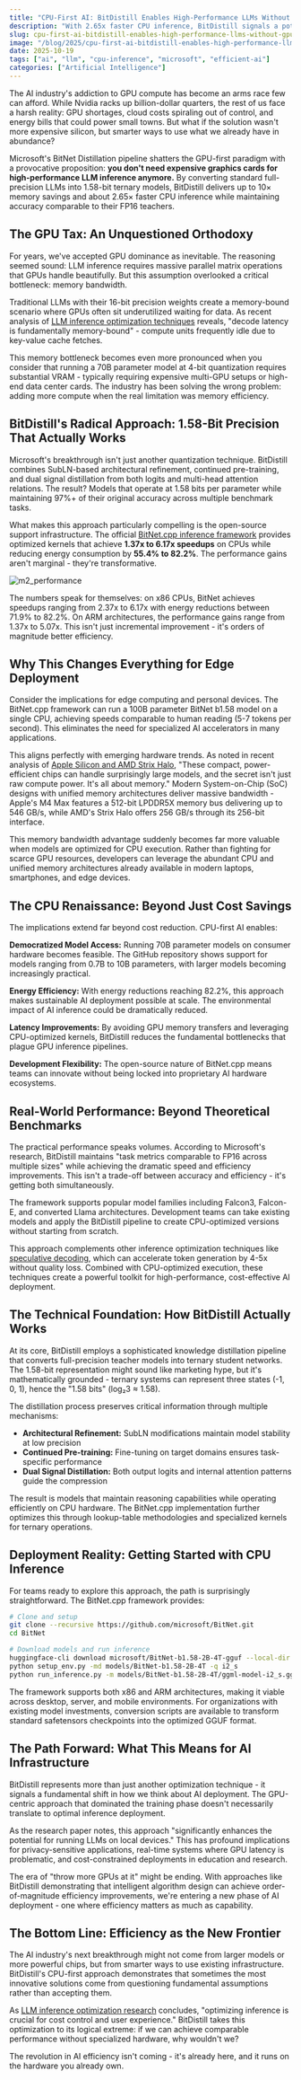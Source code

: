 ```yaml
---
title: "CPU-First AI: BitDistill Enables High-Performance LLMs Without GPUs"
description: "With 2.65x faster CPU inference, BitDistill signals a potential shift toward CPU-efficient AI deployment, reducing reliance on expensive GPU infrastructure."
slug: cpu-first-ai-bitdistill-enables-high-performance-llms-without-gpus
image: "/blog/2025/cpu-first-ai-bitdistill-enables-high-performance-llms-without-gpus.jpg"
date: 2025-10-19
tags: ["ai", "llm", "cpu-inference", "microsoft", "efficient-ai"]
categories: ["Artificial Intelligence"]
---
```


The AI industry's addiction to GPU compute has become an arms race few can afford. While Nvidia racks up billion-dollar quarters, the rest of us face a harsh reality: GPU shortages, cloud costs spiraling out of control, and energy bills that could power small towns. But what if the solution wasn't more expensive silicon, but smarter ways to use what we already have in abundance?

Microsoft's BitNet Distillation pipeline shatters the GPU-first paradigm with a provocative proposition: **you don't need expensive graphics cards for high-performance LLM inference anymore.** By converting standard full-precision LLMs into 1.58-bit ternary models, BitDistill delivers up to 10× memory savings and about 2.65× faster CPU inference while maintaining accuracy comparable to their FP16 teachers.

## The GPU Tax: An Unquestioned Orthodoxy

For years, we've accepted GPU dominance as inevitable. The reasoning seemed sound: LLM inference requires massive parallel matrix operations that GPUs handle beautifully. But this assumption overlooked a critical bottleneck: memory bandwidth. 

Traditional LLMs with their 16-bit precision weights create a memory-bound scenario where GPUs often sit underutilized waiting for data. As recent analysis of [LLM inference optimization techniques](https://www.clarifai.com/blog/llm-inference-optimization/) reveals, "decode latency is fundamentally memory-bound" - compute units frequently idle due to key-value cache fetches.

This memory bottleneck becomes even more pronounced when you consider that running a 70B parameter model at 4-bit quantization requires substantial VRAM - typically requiring expensive multi-GPU setups or high-end data center cards. The industry has been solving the wrong problem: adding more compute when the real limitation was memory efficiency.

## BitDistill's Radical Approach: 1.58-Bit Precision That Actually Works

Microsoft's breakthrough isn't just another quantization technique. BitDistill combines SubLN-based architectural refinement, continued pre-training, and dual signal distillation from both logits and multi-head attention relations. The result? Models that operate at 1.58 bits per parameter while maintaining 97%+ of their original accuracy across multiple benchmark tasks.

What makes this approach particularly compelling is the open-source support infrastructure. The official [BitNet.cpp inference framework](https://github.com/microsoft/BitNet) provides optimized kernels that achieve **1.37x to 6.17x speedups** on CPUs while reducing energy consumption by **55.4% to 82.2%**. The performance gains aren't marginal - they're transformative.

![m2_performance](/blog/2025/cpu-first-ai-bitdistill-enables-high-performance-llms-without-gpus_m2-performance.jpg)

The numbers speak for themselves: on x86 CPUs, BitNet achieves speedups ranging from 2.37x to 6.17x with energy reductions between 71.9% to 82.2%. On ARM architectures, the performance gains range from 1.37x to 5.07x. This isn't just incremental improvement - it's orders of magnitude better efficiency.

## Why This Changes Everything for Edge Deployment

Consider the implications for edge computing and personal devices. The BitNet.cpp framework can run a 100B parameter BitNet b1.58 model on a single CPU, achieving speeds comparable to human reading (5-7 tokens per second). This eliminates the need for specialized AI accelerators in many applications.

This aligns perfectly with emerging hardware trends. As noted in recent analysis of [Apple Silicon and AMD Strix Halo](https://www.hardware-corner.net/apple-silicon-strix-halo-llm/), "These compact, power-efficient chips can handle surprisingly large models, and the secret isn't just raw compute power. It's all about memory." Modern System-on-Chip (SoC) designs with unified memory architectures deliver massive bandwidth - Apple's M4 Max features a 512-bit LPDDR5X memory bus delivering up to 546 GB/s, while AMD's Strix Halo offers 256 GB/s through its 256-bit interface.

This memory bandwidth advantage suddenly becomes far more valuable when models are optimized for CPU execution. Rather than fighting for scarce GPU resources, developers can leverage the abundant CPU and unified memory architectures already available in modern laptops, smartphones, and edge devices.

## The CPU Renaissance: Beyond Just Cost Savings

The implications extend far beyond cost reduction. CPU-first AI enables:

**Democratized Model Access:** Running 70B parameter models on consumer hardware becomes feasible. The GitHub repository shows support for models ranging from 0.7B to 10B parameters, with larger models becoming increasingly practical.

**Energy Efficiency:** With energy reductions reaching 82.2%, this approach makes sustainable AI deployment possible at scale. The environmental impact of AI inference could be dramatically reduced.

**Latency Improvements:** By avoiding GPU memory transfers and leveraging CPU-optimized kernels, BitDistill reduces the fundamental bottlenecks that plague GPU inference pipelines.

**Development Flexibility:** The open-source nature of BitNet.cpp means teams can innovate without being locked into proprietary AI hardware ecosystems.

## Real-World Performance: Beyond Theoretical Benchmarks

The practical performance speaks volumes. According to Microsoft's research, BitDistill maintains "task metrics comparable to FP16 across multiple sizes" while achieving the dramatic speed and efficiency improvements. This isn't a trade-off between accuracy and efficiency - it's getting both simultaneously.

The framework supports popular model families including Falcon3, Falcon-E, and converted Llama architectures. Development teams can take existing models and apply the BitDistill pipeline to create CPU-optimized versions without starting from scratch.


This approach complements other inference optimization techniques like [speculative decoding](https://www.hardware-corner.net/speculative-decoding/), which can accelerate token generation by 4-5x without quality loss. Combined with CPU-optimized execution, these techniques create a powerful toolkit for high-performance, cost-effective AI deployment.

## The Technical Foundation: How BitDistill Actually Works

At its core, BitDistill employs a sophisticated knowledge distillation pipeline that converts full-precision teacher models into ternary student networks. The 1.58-bit representation might sound like marketing hype, but it's mathematically grounded - ternary systems can represent three states (-1, 0, 1), hence the "1.58 bits" (log₂3 ≈ 1.58).

The distillation process preserves critical information through multiple mechanisms:

- **Architectural Refinement:** SubLN modifications maintain model stability at low precision
- **Continued Pre-training:** Fine-tuning on target domains ensures task-specific performance
- **Dual Signal Distillation:** Both output logits and internal attention patterns guide the compression

The result is models that maintain reasoning capabilities while operating efficiently on CPU hardware. The BitNet.cpp implementation further optimizes this through lookup-table methodologies and specialized kernels for ternary operations.

## Deployment Reality: Getting Started with CPU Inference

For teams ready to explore this approach, the path is surprisingly straightforward. The BitNet.cpp framework provides:

```bash
# Clone and setup
git clone --recursive https://github.com/microsoft/BitNet.git
cd BitNet

# Download models and run inference
huggingface-cli download microsoft/BitNet-b1.58-2B-4T-gguf --local-dir models/BitNet-b1.58-2B-4T
python setup_env.py -md models/BitNet-b1.58-2B-4T -q i2_s
python run_inference.py -m models/BitNet-b1.58-2B-4T/ggml-model-i2_s.gguf -p "Your prompt here"
```

The framework supports both x86 and ARM architectures, making it viable across desktop, server, and mobile environments. For organizations with existing model investments, conversion scripts are available to transform standard safetensors checkpoints into the optimized GGUF format.

## The Path Forward: What This Means for AI Infrastructure

BitDistill represents more than just another optimization technique - it signals a fundamental shift in how we think about AI deployment. The GPU-centric approach that dominated the training phase doesn't necessarily translate to optimal inference deployment.

As the research paper notes, this approach "significantly enhances the potential for running LLMs on local devices." This has profound implications for privacy-sensitive applications, real-time systems where GPU latency is problematic, and cost-constrained deployments in education and research.

The era of "throw more GPUs at it" might be ending. With approaches like BitDistill demonstrating that intelligent algorithm design can achieve order-of-magnitude efficiency improvements, we're entering a new phase of AI deployment - one where efficiency matters as much as capability.

## The Bottom Line: Efficiency as the New Frontier

The AI industry's next breakthrough might not come from larger models or more powerful chips, but from smarter ways to use existing infrastructure. BitDistill's CPU-first approach demonstrates that sometimes the most innovative solutions come from questioning fundamental assumptions rather than accepting them.

As [LLM inference optimization research](https://www.clarifai.com/blog/llm-inference-optimization/) concludes, "optimizing inference is crucial for cost control and user experience." BitDistill takes this optimization to its logical extreme: if we can achieve comparable performance without specialized hardware, why wouldn't we?

The revolution in AI efficiency isn't coming - it's already here, and it runs on the hardware you already own.